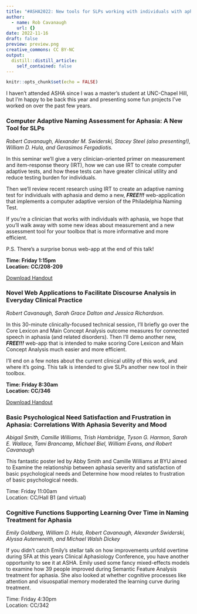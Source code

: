 ```yaml
---
title: "#ASHA2022: New tools for SLPs working with individuals with aphasia"
author:
  - name: Rob Cavanaugh
    url: {}
date: 2022-11-16
draft: false
preview: preview.png
creative_commons: CC BY-NC
output:
  distill::distill_article:
    self_contained: false
---
```


```r
knitr::opts_chunk$set(echo = FALSE)
```

I haven't attended ASHA since I was a master's student at UNC-Chapel Hill, but I'm happy to be back this year and presenting some fun projects I've worked on over the past few years.

### **Computer Adaptive Naming Assessment for Aphasia: A New Tool for SLPs**

*Robert Cavanaugh, Alexander M. Swiderski, Stacey Steel (also presenting!), William D. Hula, and Gerasimos Fergadiotis.*

In this seminar we'll give a very clinician-oriented primer on measurement and item-response theory (IRT), how we can use IRT to create computer adaptive tests, and how these tests can have greater clinical utility and reduce testing burden for individuals.

Then we'll review recent research using IRT to create an adaptive naming test for individuals with aphasia and demo a new, ***FREE!!!*** web-application that implements a computer adaptive version of the Philadelphia Naming Test.

If you're a clinician that works with individuals with aphasia, we hope that you'll walk away with some new ideas about measurement and a new assessment tool for your toolbox that is more informative and more efficient.

P.S. There's a surprise bonus web-app at the end of this talk!

**Time: Friday 1:15pm\
Location: CC/208-209**

<a href="ASHA-CAVANAUGH-2022-PNT-HANDOUT.pdf" target="_blank">Download Handout</a>

### **Novel Web Applications to Facilitate Discourse Analysis in Everyday Clinical Practice**

*Robert Cavanaugh, Sarah Grace Dalton and Jessica Richardson.*

In this 30-minute clinically-focused technical session, I'll briefly go over the Core Lexicon and Main Concept Analysis outcome measures for connected speech in aphasia (and related disorders). Then I'll demo another new, ***FREE!!!*** web-app that is intended to make scoring Core Lexicon and Main Concept Analysis much easier and more efficient.

I'll end on a few notes about the current clinical utility of this work, and where it's going. This talk is intended to give SLPs another new tool in their toolbox.

**Time: Friday 8:30am\
Location: CC/346**

<a href="ASHA-CAVANAUGH-2022-CL-MCA-HANDOUT.pdf" target="_blank">Download Handout</a>

### **Basic Psychological Need Satisfaction and Frustration in Aphasia: Correlations With Aphasia Severity and Mood**

*Abigail Smith, Camille Williams, Trish Hambridge, Tyson G. Harmon, Sarah E. Wallace, Tami Brancamp, Michael Biel, William Evans, and Robert Cavanaugh*

This fantastic poster led by Abby Smith and Camille Williams at BYU aimed to Examine the relationship between aphasia severity and satisfaction of basic psychological needs and Determine how mood relates to frustration of basic psychological needs.

Time: Friday 11:00am\
Location: CC/Hall B1 (and virtual)

### **Cognitive Functions Supporting Learning Over Time in Naming Treatment for Aphasia**

*Emily Goldberg, William D. Hula, Robert Cavanaugh, Alexander Swiderski, Alyssa Autenwreith, and Michael Walsh Dickey*

If you didn't catch Emily's stellar talk on how improvements unfold overtime during SFA at this years Clinical Aphasiology Conference, you have another opportunity to see it at ASHA. Emily used some fancy mixed-effects models to examine how 39 people improved during Semantic Feature Analysis treatment for aphasia. She also looked at whether cognitive processes like attention and visuospatial memory moderated the learning curve during treatment.

Time: Friday 4:30pm\
Location: CC/342
